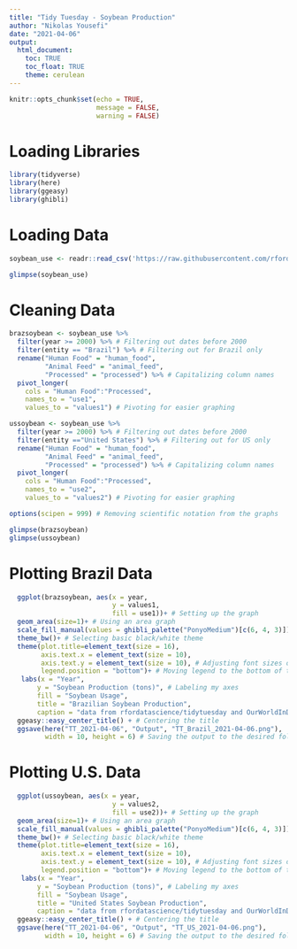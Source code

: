 ```yaml
---
title: "Tidy Tuesday - Soybean Production"
author: "Nikolas Yousefi"
date: "2021-04-06"
output: 
  html_document:
    toc: TRUE
    toc_float: TRUE
    theme: cerulean
---
```


```r
knitr::opts_chunk$set(echo = TRUE,
                      message = FALSE,
                      warning = FALSE)
```

# Loading Libraries
```r
library(tidyverse)
library(here)
library(ggeasy)
library(ghibli)
```

# Loading Data
```r
soybean_use <- readr::read_csv('https://raw.githubusercontent.com/rfordatascience/tidytuesday/master/data/2021/2021-04-06/soybean_use.csv')

glimpse(soybean_use)

```

# Cleaning Data
```r
brazsoybean <- soybean_use %>% 
  filter(year >= 2000) %>% # Filtering out dates before 2000
  filter(entity == "Brazil") %>% # Filtering out for Brazil only
  rename("Human Food" = "human_food",
         "Animal Feed" = "animal_feed",
         "Processed" = "processed") %>% # Capitalizing column names
  pivot_longer(
    cols = "Human Food":"Processed",
    names_to = "use1",
    values_to = "values1") # Pivoting for easier graphing

ussoybean <- soybean_use %>% 
  filter(year >= 2000) %>% # Filtering out dates before 2000
  filter(entity =="United States") %>% # Filtering out for US only
  rename("Human Food" = "human_food",
         "Animal Feed" = "animal_feed",
         "Processed" = "processed") %>% # Capitalizing column names
  pivot_longer(
    cols = "Human Food":"Processed",
    names_to = "use2",
    values_to = "values2") # Pivoting for easier graphing

options(scipen = 999) # Removing scientific notation from the graphs

glimpse(brazsoybean)
glimpse(ussoybean)
```

# Plotting Brazil Data
```r
  ggplot(brazsoybean, aes(x = year,
                          y = values1,
                          fill = use1))+ # Setting up the graph
  geom_area(size=1)+ # Using an area graph
  scale_fill_manual(values = ghibli_palette("PonyoMedium")[c(6, 4, 3)])+ # Selecting my color palette
  theme_bw()+ # Selecting basic black/white theme
  theme(plot.title=element_text(size = 16), 
        axis.text.x = element_text(size = 10),
        axis.text.y = element_text(size = 10), # Adjusting font sizes of various text elements
        legend.position = "bottom")+ # Moving legend to the bottom of the graph
   labs(x = "Year", 
       y = "Soybean Production (tons)", # Labeling my axes
       fill = "Soybean Usage",
       title = "Brazilian Soybean Production",
       caption = "data from rfordatascience/tidytuesday and OurWorldInData")+ # Adding proper labels to axes plus giving title and caption
  ggeasy::easy_center_title() + # Centering the title
  ggsave(here("TT_2021-04-06", "Output", "TT_Brazil_2021-04-06.png"),
         width = 10, height = 6) # Saving the output to the desired folder at a specific size
```

# Plotting U.S. Data
```r
  ggplot(ussoybean, aes(x = year,
                          y = values2,
                          fill = use2))+ # Setting up the graph
  geom_area(size=1)+ # Using an area graph
  scale_fill_manual(values = ghibli_palette("PonyoMedium")[c(6, 4, 3)])+ # Selecting my color palette
  theme_bw()+ # Selecting basic black/white theme
  theme(plot.title=element_text(size = 16), 
        axis.text.x = element_text(size = 10),
        axis.text.y = element_text(size = 10), # Adjusting font sizes of various text elements
        legend.position = "bottom")+ # Moving legend to the bottom of the graph
   labs(x = "Year", 
       y = "Soybean Production (tons)", # Labeling my axes
       fill = "Soybean Usage",
       title = "United States Soybean Production",
       caption = "data from rfordatascience/tidytuesday and OurWorldInData")+ # Adding proper labels to axes plus giving title and caption
  ggeasy::easy_center_title() + # Centering the title
  ggsave(here("TT_2021-04-06", "Output", "TT_US_2021-04-06.png"),
         width = 10, height = 6) # Saving the output to the desired folder at a specific size
```
